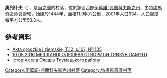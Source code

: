 {{coord|48|56|56|N|24|59|2|E|scale:30000|display=title}}

'''奧列什夫'''（{{lang-uk|Олешів}}），是[[烏克蘭|烏克蘭]]的村落，位於該國西部[[伊萬諾-弗蘭科夫斯克州|伊萬諾-弗蘭科夫斯克州]]，由[[特盧馬奇區|特盧馬奇區]]負責管轄，始建於1444年，面積11.9平方公里，2001年人口634，人口密度每平方公里53.3人。

==參考資料==
*[http://polona.pl/item/665606/64/ Akta grodzkie i ziemskie, T.12, s.108, №1105] {{Wayback|url=http://polona.pl/item/665606/64/ |date=20151225092751 }}
*[https://www.youtube.com/watch?v=s7vSa0gar3Y&feature=youtu.be 10 05 2016 МЕШКАНЦІ ОЛЕШЕВА СТВОРИЛИ ТРИЗУБ ПАМ'ЯТІ]
*[https://web.archive.org/web/20160305153438/http://www.history.iv-fr.net/article.php?id=578 Історія села Олешів Тлумацького району]

{{DEFAULTSORT:Олешів}}
[[Category:伊萬諾-弗蘭科夫斯克州村落|Category:伊萬諾-弗蘭科夫斯克州村落]]
[[Category:特盧馬奇區村落|Category:特盧馬奇區村落]]


{{IvanoFrankivsk-geo-stub}}